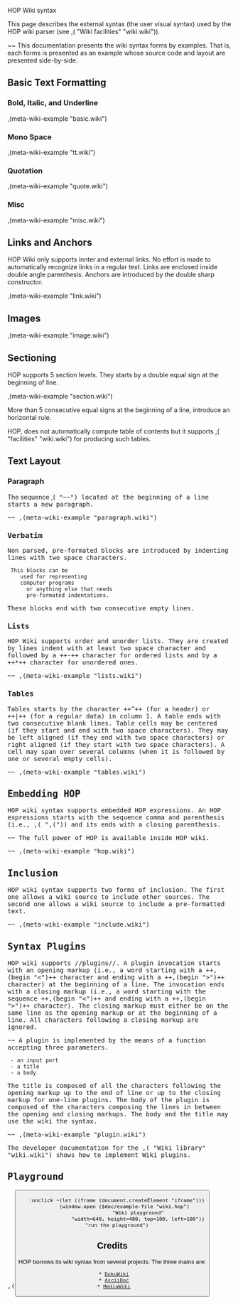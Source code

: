 <doc> HOP Wiki syntax

This page describes the external syntax (the user visual syntax) used
by the HOP wiki parser (see ,(<APIREF> "Wiki facilities" "wiki.wiki")).

~~ This documentation presents the wiki syntax forms by examples.
That is, each forms is presented as an example whose source code
and layout are presented side-by-side.

== Basic Text Formatting ==

=== Bold, Italic, and Underline ===
,(meta-wiki-example "basic.wiki")

=== Mono Space ===
,(meta-wiki-example "tt.wiki")

=== Quotation ===
,(meta-wiki-example "quote.wiki")

=== Misc ===
,(meta-wiki-example "misc.wiki")

== Links and Anchors ==

HOP Wiki only supports innter and external links. No effort is made to
automatically recognize links in a regular text. Links are enclosed
inside double angle parenthesis. Anchors are introduced by the double 
sharp constructor.

,(meta-wiki-example "link.wiki")


== Images ==

,(meta-wiki-example "image.wiki")


== Sectioning ==
HOP supports 5 section levels. They starts by a double equal sign
at the beginning of line.

,(meta-wiki-example "section.wiki")

More than 5 consecutive equal signs at the beginning of a line, introduce
an horizontal rule.

HOP, does not automatically compute table of contents but it supports
,(<APIREF> "facilities" "wiki.wiki") for producing such tables.

== Text Layout ==

=== Paragraph ===

The sequence ,(<TT> "~~") located at the beginning of a line starts
a new paragraph.

~~
,(meta-wiki-example "paragraph.wiki")

=== Verbatim ===

Non parsed, pre-formated blocks are introduced by indenting lines
with two space characters.

  This blocks can be
     used for representing
     computer programs
       or anything else that needs
       pre-formated indentations.


These blocks end with two consecutive empty lines.

=== Lists ===

HOP Wiki supports order and unorder lists. They are created by lines indent
with at least two space character and followed by a ++-++ character
for ordered lists and by a ++*++ character for unordered ones.

~~
,(meta-wiki-example "lists.wiki")

=== Tables ===

Tables starts by the character ++^++ (for a header) or ++|++ (for a regular
data) in column 1. A table ends with two consecutive blank lines.
Table cells may be centered (if they start and end with two space characters).
They may be left aligned (if they end with two space characters) or right
aligned (if they start with two space characters). A cell may span over
several columns (when it is followed by one or several empty cells).

~~
,(meta-wiki-example "tables.wiki")

== Embedding HOP ==

HOP wiki syntax supports embedded HOP expressions. An HOP expressions
starts with the sequence comma and parenthesis (i.e., ,(<TT> ",(")) and its
ends with a closing parenthesis. 

~~
The full power of HOP is available inside HOP wiki.

~~
,(meta-wiki-example "hop.wiki")

== Inclusion ==

HOP wiki syntax supports two forms of inclusion. The first one allows a wiki
source to include other sources. The second one allows a wiki source to include
a pre-formatted text.

~~
,(meta-wiki-example "include.wiki")


== Syntax Plugins ==

HOP wiki supports //plugins//. A plugin invocation starts with an
opening markup (i.e., a word starting with a ++,(begin "<")++
character and ending with a ++,(begin ">")++ character) at the
beginning of a line. The invocation ends with a closing markup (i.e.,
a word starting with the sequence ++,(begin "<")++ and ending with a
++,(begin ">")++ character). The closing markup must either be on the
same line as the opening markup or at the beginning of a line.  All
characters following a closing markup are ignored.

~~
A plugin is implemented by the means of a function accepting three parameters.

  - an input port
  - a title
  - a body


The title is composed of all the characters following the opening markup
up to the end of line or up to the closing markup for one-line plugins.
The body of the plugin is composed of the characters composing the lines
in between the opening and closing markups. The body and the title
may use the wiki the syntax.

~~ 
,(meta-wiki-example "plugin.wiki")

The developer documentation for the ,(<APIREF> "Wiki library" "wiki.wiki")
shows how to implement Wiki plugins.

== Playground ==

,(<BUTTON> 
    :onclick ~(let ((frame (document.createElement "iframe")))
		 (window.open ($doc/example-file "wiki.hop")
			      "Wiki playground"
			      "width=640, height=480, top=100, left=100"))
    "run the playground")


== Credits ==

HOP borrows its wiki syntax from several projects. The three mains are:

  * [[http://wiki.splitbrain.org|DokuWiki]]
  * [[http://www.methods.co.nz/asciidoc/|AsciiDoc]]
  * [[http://fr.wikipedia.org/wiki/MediaWiki|MediaWiki]]

</doc>
